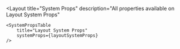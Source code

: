 
<Meta title="Foundations/System Props/Layout System Props" />

<Layout
    title="System Props"
    description="All properties available on Layout System Props"
>
    <SystemPropsTable
        title="Layout System Props"
        systemProps={layoutSystemProps}
    />
</Layout>
